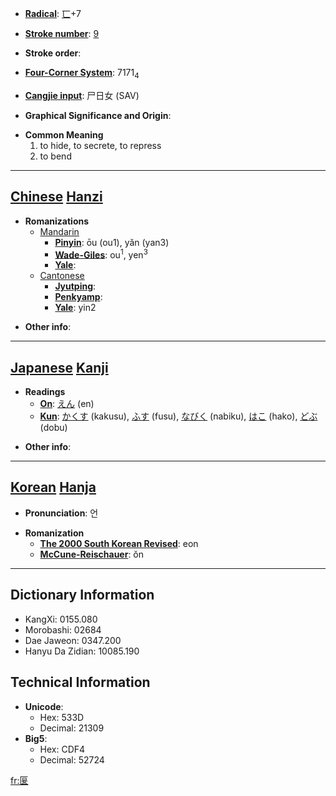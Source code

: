 * '''[[Wiktionary:Chinese radical index| Radical]]''': [[Wiktionary:Chinese radical index 匸|匸]]+7

* '''[[Wiktionary:Chinese total strokes index|Stroke number]]''': [[Wiktionary:Chinese total strokes index 9|9]]

* '''Stroke order''': 

* '''[[Wiktionary:Chinese four corner index|Four-Corner System]]''': 7171<sub>4</sub>

* '''[[Wiktionary:Chinese Cangjie index|Cangjie input]]''': 尸日女 (SAV)

* '''Graphical Significance and Origin''': 

* '''Common Meaning'''
*#to hide, to secrete, to repress
*# to bend


----

== [[Chinese]] [[Hanzi]] ==

* '''Romanizations'''
** [[Mandarin]]
*** '''[[Pinyin]]''': ōu (ou1), yǎn (yan3)
*** '''[[Wade-Giles]]''': ou<sup>1</sup>, yen<sup>3</sup>
*** '''[[Yale]]''': 
**[[Cantonese]]
***'''[[Jyutping]]''':
***'''[[Penkyamp]]''': 
***'''[[Yale]]''': yin2

* '''Other info''': 

----

== [[Japanese]] [[Kanji]] ==

* '''Readings'''
** '''[[On]]''': [[えん]] (en)
** '''[[Kun]]''': [[かくす]] (kakusu), [[ふす]] (fusu), [[なびく]] (nabiku), [[はこ]] (hako), [[どぶ]] (dobu)

* '''Other info''':  

----

== [[Korean]] [[Hanja]] ==

* '''Pronunciation''': 언

* '''Romanization'''
** '''[[The 2000 South Korean Revised Romanization|The 2000 South Korean Revised]]''': eon
** '''[[McCune-Reischauer]]''': ŏn

----

== Dictionary Information ==

* KangXi: 0155.080
* Morobashi: 02684
* Dae Jaweon: 0347.200
* Hanyu Da Zidian: 10085.190

== Technical Information ==

* '''Unicode''':
** Hex: 533D
** Decimal: 21309
* '''Big5''':
** Hex: CDF4
** Decimal: 52724

[[fr:匽]]